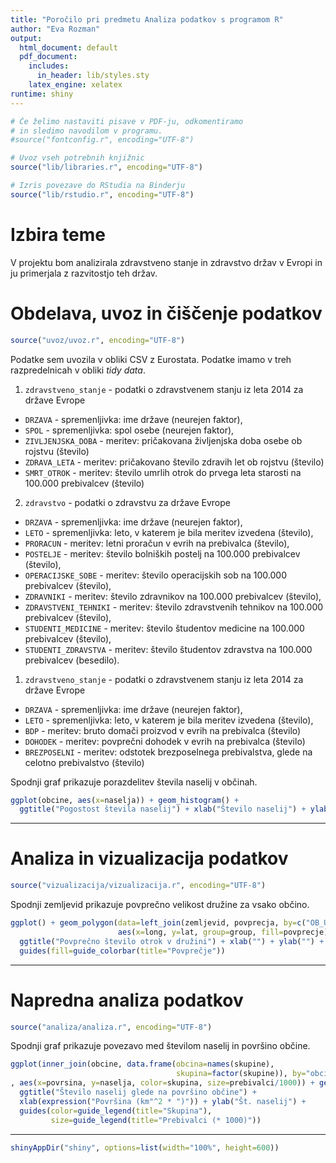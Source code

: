 ```yaml
---
title: "Poročilo pri predmetu Analiza podatkov s programom R"
author: "Eva Rozman"
output:
  html_document: default
  pdf_document:
    includes:
      in_header: lib/styles.sty
    latex_engine: xelatex
runtime: shiny
---
```


```r
# Če želimo nastaviti pisave v PDF-ju, odkomentiramo
# in sledimo navodilom v programu.
#source("fontconfig.r", encoding="UTF-8")

# Uvoz vseh potrebnih knjižnic
source("lib/libraries.r", encoding="UTF-8")
```

```r
# Izris povezave do RStudia na Binderju
source("lib/rstudio.r", encoding="UTF-8")
```

# Izbira teme

V projektu bom analizirala zdravstveno stanje in zdravstvo držav v Evropi in ju primerjala z razvitostjo teh držav.

# Obdelava, uvoz in čiščenje podatkov

```r
source("uvoz/uvoz.r", encoding="UTF-8")
```

Podatke sem uvozila v obliki CSV z Eurostata. Podatke imamo v treh razpredelnicah v obliki *tidy data*.

1. `zdravstveno_stanje` - podatki o zdravstvenem stanju iz leta 2014 za države Evrope
  - `DRZAVA` - spremenljivka: ime države (neurejen faktor),
  - `SPOL` - spremenljivka: spol osebe (neurejen faktor),
  - `ZIVLJENJSKA_DOBA` - meritev: pričakovana življenjska doba osebe ob rojstvu (število)
  - `ZDRAVA_LETA` - meritev: pričakovano število zdravih let ob rojstvu (število)
  - `SMRT_OTROK` - meritev: število umrlih otrok do prvega leta starosti na 100.000 prebivalcev (število)

2. `zdravstvo` - podatki o zdravstvu za države Evrope
  - `DRZAVA` - spremenljivka: ime države (neurejen faktor),
  - `LETO` - spremenljivka: leto, v katerem je bila meritev izvedena (število),
  - `PRORACUN` - meritev: letni proračun v evrih na prebivalca (število),
  - `POSTELJE` - meritev: število bolniških postelj na 100.000 prebivalcev (število),
  - `OPERACIJSKE_SOBE` - meritev: število operacijskih sob na 100.000 prebivalcev (število),
  - `ZDRAVNIKI` - meritev: število zdravnikov na 100.000 prebivalcev (število),
  - `ZDRAVSTVENI_TEHNIKI` - meritev: število zdravstvenih tehnikov na 100.000 prebivalcev (število),
  - `STUDENTI_MEDICINE` - meritev: število študentov medicine na 100.000 prebivalcev (število),
  - `STUDENTI_ZDRAVSTVA` - meritev: število študentov zdravstva na 100.000 prebivalcev (besedilo).
  
1. `zdravstveno_stanje` - podatki o zdravstvenem stanju iz leta 2014 za države Evrope
  - `DRZAVA` - spremenljivka: ime države (neurejen faktor),
  - `LETO` - spremenljivka: leto, v katerem je bila meritev izvedena (število),
  - `BDP` - meritev: bruto domači proizvod v evrih na prebivalca (število)
  - `DOHODEK` - meritev: povprečni dohodek v evrih na prebivalca (število)
  - `BREZPOSELNI` - meritev: odstotek brezposelnega prebivalstva, glede na celotno prebivalstvo (število)


Spodnji graf prikazuje porazdelitev števila naselij v občinah.

```r
ggplot(obcine, aes(x=naselja)) + geom_histogram() +
  ggtitle("Pogostost števila naselij") + xlab("Število naselij") + ylab("Število občin")
```

***

# Analiza in vizualizacija podatkov

```r
source("vizualizacija/vizualizacija.r", encoding="UTF-8")
```

Spodnji zemljevid prikazuje povprečno velikost družine za vsako občino.

```r
ggplot() + geom_polygon(data=left_join(zemljevid, povprecja, by=c("OB_UIME"="obcina")),
                        aes(x=long, y=lat, group=group, fill=povprecje)) +
  ggtitle("Povprečno število otrok v družini") + xlab("") + ylab("") +
  guides(fill=guide_colorbar(title="Povprečje"))
```

***

# Napredna analiza podatkov

```r
source("analiza/analiza.r", encoding="UTF-8")
```

Spodnji graf prikazuje povezavo med številom naselij in površino občine.

```r
ggplot(inner_join(obcine, data.frame(obcina=names(skupine),
                                     skupina=factor(skupine)), by="obcina")
, aes(x=povrsina, y=naselja, color=skupina, size=prebivalci/1000)) + geom_point() +
  ggtitle("Število naselij glede na površino občine") +
  xlab(expression("Površina (km"^2 * ")")) + ylab("Št. naselij") +
  guides(color=guide_legend(title="Skupina"),
         size=guide_legend(title="Prebivalci (* 1000)"))
```

***

```r
shinyAppDir("shiny", options=list(width="100%", height=600))
```
